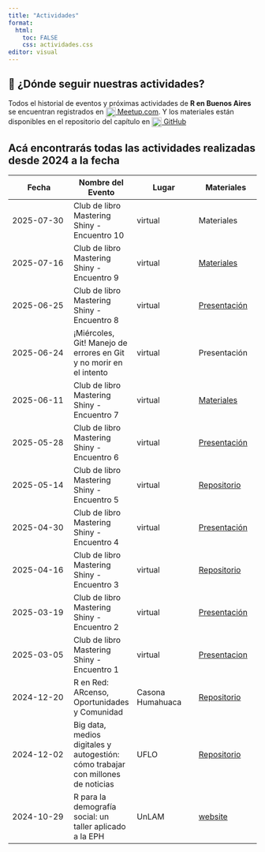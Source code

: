 ---
title: "Actividades"
format:
  html:
    toc: FALSE 
    css: actividades.css
editor: visual 
---

::: {.card .info-card}
## 📌 ¿Dónde seguir nuestras actividades?

Todos el historial de eventos y próximas actividades de **R en Buenos Aires** se encuentran registrados en [![Meetup icon](https://cdn.worldvectorlogo.com/logos/meetup-1.svg){width="20px" style="vertical-align: middle;"} Meetup.com](#0). Y los materiales están disponibles en el repositorio del capítulo en [![GitHub icon](https://cdn.jsdelivr.net/gh/devicons/devicon/icons/github/github-original.svg){width="20px" style="vertical-align: middle;"} GitHub](https://github.com/r-en-buenos-aires)
:::

## Acá encontrarás todas las actividades realizadas desde 2024 a la fecha

| Fecha | Nombre del Evento | Lugar | Materiales |
|------------------|------------------|------------------|------------------|
| 2025-07-30 | Club de libro Mastering Shiny - Encuentro 10 | virtual | Materiales |
| 2025-07-16 | Club de libro Mastering Shiny - Encuentro 9 | virtual | [Materiales](https://github.com/renbaires/mastering-shiny/tree/main/2025-07-16_Encuentro9) |
| 2025-06-25 | Club de libro Mastering Shiny - Encuentro 8 | virtual | [Presentación](https://jformoso.github.io/tidy-evaluation-rladiesBA/#/title-slide) |
| 2025-06-24 | ¡Miércoles, Git! Manejo de errores en Git y no morir en el intento | virtual | Presentación |
| 2025-06-11 | Club de libro Mastering Shiny - Encuentro 7 | virtual | [Materiales](https://github.com/RLadies-BA/mastering-shiny/tree/main/2025-06-11_Encuentro7) |
| 2025-05-28 | Club de libro Mastering Shiny - Encuentro 6 | virtual | [Presentación](https://rpubs.com/GraBellotti/1316283) |
| 2025-05-14 | Club de libro Mastering Shiny - Encuentro 5 | virtual | [Repositorio](https://github.com/ariibard/renbuenosaires_shiny_book_club_5) |
| 2025-04-30 | Club de libro Mastering Shiny - Encuentro 4 | virtual | [Presentación](virginiagarciaalonso.github.io/rladiesba_shiny_book_club_4/) |
| 2025-04-16 | Club de libro Mastering Shiny - Encuentro 3 | virtual | [Repositorio](https://github.com/monialo2000/Shiny-Workflow) |
| 2025-03-19 | Club de libro Mastering Shiny - Encuentro 2 | virtual | [Presentación](https://github.com/renbaires/mastering-shiny/tree/main/2025-03-19%20encuentro%202) |
| 2025-03-05 | Club de libro Mastering Shiny - Encuentro 1 | virtual | [Presentacion](https://mcnanton.github.io/RLadiesBA-Shiny_book_club-1/#/title-slide) |
| 2024-12-20 | R en Red: ARcenso, Oportunidades y Comunidad | Casona Humahuaca | [Repositorio](https://github.com/renbaires/2024-12-20-welcome) |
| 2024-12-02 | Big data, medios digitales y autogestión: cómo trabajar con millones de noticias | UFLO | [Repositorio](https://github.com/renbaires/2024-12-02-welcome) |
| 2024-10-29 | R para la demografía social: un taller aplicado a la EPH | UnLAM | [website](https://r-unlam.netlify.app/) |
